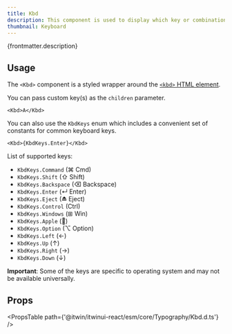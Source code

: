 ```yaml
---
title: Kbd
description: This component is used to display which key or combination of keys performs a given action.
thumbnail: Keyboard
---
```


<p>{frontmatter.description}</p>

<LiveExample src='Kbd.main.tsx' truncate={false}>
  <AllExamples.KbdMainExample client:load />
</LiveExample>

## Usage

The `<Kbd>` component is a styled wrapper around the [`<kbd>` HTML element](https://developer.mozilla.org/en-US/docs/Web/HTML/Element/kbd).

You can pass custom key(s) as the `children` parameter.

```tsx
<Kbd>A</Kbd>
```

You can also use the `KbdKeys` enum which includes a convenient set of constants for common keyboard keys.

```tsx
<Kbd>{KbdKeys.Enter}</Kbd>
```

List of supported keys:

- `KbdKeys.Command` (⌘ Cmd)
- `KbdKeys.Shift` (⇧ Shift)
- `KbdKeys.Backspace` (⌫ Backspace)
- `KbdKeys.Enter` (↵ Enter)
- `KbdKeys.Eject` (⏏ Eject)
- `KbdKeys.Control` (Ctrl)
- `KbdKeys.Windows` (⊞ Win)
- `KbdKeys.Apple` ()
- `KbdKeys.Option` (⌥ Option)
- `KbdKeys.Left` (←)
- `KbdKeys.Up` (↑)
- `KbdKeys.Right` (→)
- `KbdKeys.Down` (↓)

**Important**: Some of the keys are specific to operating system and may not be available universally.

## Props

<PropsTable path={'@itwin/itwinui-react/esm/core/Typography/Kbd.d.ts'} />
